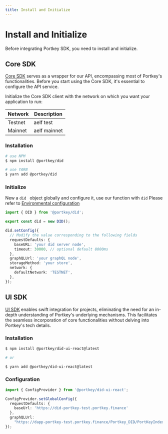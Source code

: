 ```yaml
---
title: Install and Initialize
---
```


# Install and Initialize

Before integrating Portkey SDK, you need to install and initialize.

## Core SDK

[Core SDK](docs/SDKs/CoreSDK/CoreSDK.mdx) serves as a wrapper for our API, encompassing most of Portkey's functionalities. Before you start using the Core SDK, it's essential to configure the API service.

Initialize the Core SDK client with the network on which you want your application to run:

| Network | Description  |
| ------- | ------------ |
| Testnet | aelf test    |
| Mainnet | aelf mainnet |

### Installation

```bash
# use NPM
$ npm install @portkey/did

# use YARN
$ yarn add @portkey/did
```

### Initialize

New a `did ` object globally and configure it, use our function with `did`
Please refer to [Environmental configuration](docs/EnvironmentalConfiguration.mdx)

```typescript
import { DID } from '@portkey/did';

export const did = new DID();

did.setConfig({
  // Modify the value corresponding to the following fields
  requestDefaults: {
    baseURL: 'your did server node',
    timeout: 30000, // optional default 8000ms
  },
  graphQLUrl: 'your graphQL node',
  storageMethod: 'your store',
  network: {
    defaultNetwork: 'TESTNET',
  },
});

```

## UI SDK

[UI SDK](docs/SDKs/UISDK/UISDK.mdx) enables swift integration for projects, eliminating the need for an in-depth understanding of Portkey's underlying mechanisms. This facilitates the seamless incorporation of core functionalities without delving into Portkey's tech details.

### Installation

```bash
$ npm install @portkey/did-ui-react@latest

# or

$ yarn add @portkey/did-ui-react@latest
```

### Configuration

```typescript
import { ConfigProvider } from '@portkey/did-ui-react';

ConfigProvider.setGlobalConfig({
  requestDefaults: {
    baseUrl: 'https://did-portkey-test.portkey.finance'
  },
  graphQLUrl:
    "https://dapp-portkey-test.portkey.finance/Portkey_DID/PortKeyIndexerCASchema/graphql",
});

```
